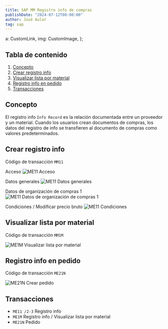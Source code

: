 ```yaml
---
title: SAP MM Registro info de compras
publishDate: "2024-07-12T00:00:00"
author: José Aular
tag: sap
---
```


  a: CustomLink,
  img: CustomImage,
};

## Tabla de contenido

1.  [Concepto](/blog/sap-mm-registro-info-compras#concepto)
2.  [Crear registro info](/blog/sap-mm-registro-info-compras#crear-registro-info)
3.  [Visualizar lista por material](/blog/sap-mm-registro-info-compras#visualizar-lista-por-material)
4.  [Registro info en pedido](/blog/sap-mm-registro-info-compras#registro-info-en-pedido)
5.  [Transacciones](/blog/sap-mm-registro-info-compras#transacciones)

## Concepto

El registro info `Info Record` es la relación documentada entre un proveedor y un material. Cuando los usuarios crean documentos de compras, los datos del registro de info se transfieren al documento de compras como valores predeterminados.

## Crear registro info

Código de transacción `MM11`

Acceso
![ME11 Acceso](https://res.cloudinary.com/jaular/image/upload/v1720811082/blog/sap-mm-registro-info-compras/me11-01_fdhflg.png "ME11 Acceso")

Datos generales
![ME11 Datos generales](https://res.cloudinary.com/jaular/image/upload/v1720811082/blog/sap-mm-registro-info-compras/me11-02_bqruy1.png "ME11 Datos generales")

Datos de organización de compras 1
![ME11 Datos de organización de compras 1](https://res.cloudinary.com/jaular/image/upload/v1720811241/blog/sap-mm-registro-info-compras/me11-03_q6ojce.png "ME11 Datos de organización de compras 1")

Condiciones / Modificar precio bruto
![ME11 Condiciones](https://res.cloudinary.com/jaular/image/upload/v1720811241/blog/sap-mm-registro-info-compras/me11-04_vdqbeh.png "ME11 Condiciones")

## Visualizar lista por material

Código de transacción `MM1M`

![ME1M Visualizar lista por material](https://res.cloudinary.com/jaular/image/upload/v1720811975/blog/sap-mm-registro-info-compras/me1m-01_nuxqbg.png "ME1M Visualizar lista por material")

## Registro info en pedido

Código de transacción `ME21N`

![ME21N Crear pedido](https://res.cloudinary.com/jaular/image/upload/v1720813569/blog/sap-mm-registro-info-compras/me21n-01_el3qol.png "ME21N Crear pedido")

## Transacciones

- `ME11 /2-3` Registro info
- `ME1M` Registro info / Visualizar lista por material
- `ME21N` Pedido
